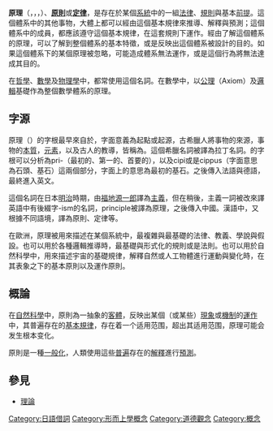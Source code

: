 '''原理'''（{{lang-la|principium}}，{{lang-fr|principe}}，{{lang-de|Prinzip}}，{{lang-en|principle}}）、'''[[原則|原則]]'''或'''[[定律|定律]]'''，是存在於某個[[系統|系統]]中的一組[[法律|法律]]、[[規則|規則]]與基本[[前提|前提]]。這個體系中的其他事物，大體上都可以經由這個基本規律來推導、解釋與預測；這個體系中的成員，都應該遵守這個基本規律，在這套規則下運作。經由了解這個體系的原理，可以了解到整個體系的基本特徵，或是反映出這個體系被設計的目的。如果這個體系下的某個原理被忽略，可能造成體系無法運作，或是這個行為將無法達成其目的。

在[[哲學|哲學]]、[[數學|數學]]及[[物理學|物理學]]中，都常使用這個名詞。在數學中，以[[公理|公理]]（Axiom）及[[邏輯|邏輯]]基礎作為整個數學體系的原理。

==字源==
原理（{{lang-en|principle}}）的字根最早來自於{{lang-grc|[[始基|ἀρχή]]}}，字面意義為起點或起源，古希臘人將事物的來源，事物的[[本質|本質]]，[[元素|元素]]，以及古人的教導，皆稱為{{lang|grc|ἀρχή}}。這個希臘名詞被譯為拉丁名詞{{lang|la|principium}}。{{lang|la|principium}}的字根可以分析為pri-（最初的、第一的、首要的），以及cipi或是cippus（字面意思為石頭、基石）這兩個部分，字面上的意思為最初的基石。之後傳入法語與德語，最終進入英文。

這個名詞在日本[[明治|明治]]時期，由[[福地源一郎|福地源一郎]]譯為[[主義|主義]]，但在稍後，主義一詞被改來譯英語中有後綴字-ism的名詞，principle被譯為原理，之後傳入中國。漢語中，又根據不同語境，譯為原則、定律等。

在歐洲，原理被用來描述在某個系統中，最複雜與最基礎的法律、教義、學說與假設。也可以用於各種邏輯推導時，最基礎與形式化的規則或是法則。也可以用於自然科學中，用來描述宇宙的基礎規律，解釋自然或人工物體進行運動與變化時，在其表象之下的基本原則以及運作原則。

==概論==
在[[自然科學|自然科學]]中，原則為一抽象的[[客體|客體]]，反映出某個（或某些）[[現象|現象]]或[[機制|機制]]的[[運作|運作]]中，其普遍存在的[[基本規律|基本規律]]，存在着一个适用范围，超出其适用范围，原理可能会发生根本变化。

原則是一種[[廣義化|一般化]]，人類使用這些[[普遍|普遍]]存在的[[解釋|解釋]]進行[[預測|預測]]。

== 參見 ==
* [[理論|理論]]

{{Ethics}}
{{形而上学}}
{{哲學}}
{{Authority control}}
{{Philosophy-stub}}

[[Category:日語借詞|Category:日語借詞]]
[[Category:形而上學概念|Category:形而上學概念]]
[[Category:道德觀念|Category:道德觀念]]
[[Category:概念|Category:概念]]